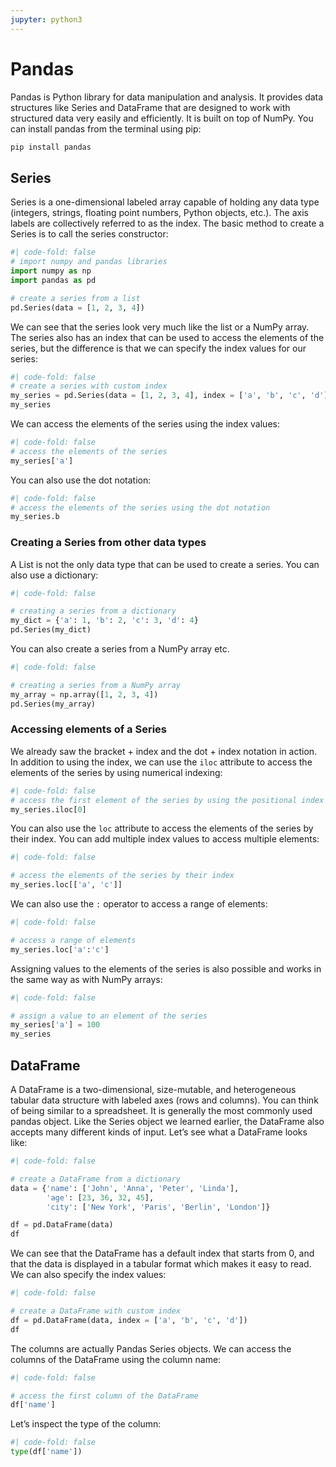 ```yaml
---
jupyter: python3
---
```


# Pandas

Pandas is Python library for data manipulation and analysis. It provides data structures like Series and DataFrame that are designed to work with structured data very easily and efficiently. It is built on top of NumPy. You can install pandas from the terminal using pip:

```bash
pip install pandas
```

## Series

Series is a one-dimensional labeled array capable of holding any data type (integers, strings, floating point numbers, Python objects, etc.). The axis labels are collectively referred to as the index. The basic method to create a Series is to call the series constructor:

```python
#| code-fold: false
# import numpy and pandas libraries
import numpy as np
import pandas as pd

# create a series from a list
pd.Series(data = [1, 2, 3, 4])
```

We can see that the series look very much like the list or a NumPy array. The series also has an index that can be used to access the elements of the series, but the difference is that we can specify the index values for our series:

```python
#| code-fold: false
# create a series with custom index
my_series = pd.Series(data = [1, 2, 3, 4], index = ['a', 'b', 'c', 'd'])
my_series
```

We can access the elements of the series using the index values:

```python
#| code-fold: false
# access the elements of the series
my_series['a']
```

You can also use the dot notation:

```python
#| code-fold: false
# access the elements of the series using the dot notation
my_series.b
```

### Creating a Series from other data types

A List is not the only data type that can be used to create a series. You can also use a dictionary:

```python
#| code-fold: false

# creating a series from a dictionary
my_dict = {'a': 1, 'b': 2, 'c': 3, 'd': 4}
pd.Series(my_dict)
```

You can also create a series from a NumPy array etc.

```python
#| code-fold: false

# creating a series from a NumPy array
my_array = np.array([1, 2, 3, 4])
pd.Series(my_array)
```

### Accessing elements of a Series

We already saw the bracket + index and the dot + index notation in action. In addition to using the index, we can use the `iloc` attribute to access the elements of the series by using numerical indexing:

```python
#| code-fold: false
# access the first element of the series by using the positional index
my_series.iloc[0]
```

You can also use the `loc` attribute to access the elements of the series by their index. You can add multiple index values to access multiple elements:

```python
#| code-fold: false

# access the elements of the series by their index
my_series.loc[['a', 'c']]
```

We can also use the `:` operator to access a range of elements:

```python
#| code-fold: false

# access a range of elements
my_series.loc['a':'c']
```

Assigning values to the elements of the series is also possible and works in the same way as with NumPy arrays:

```python
#| code-fold: false

# assign a value to an element of the series
my_series['a'] = 100
my_series
```

## DataFrame

A DataFrame is a two-dimensional, size-mutable, and heterogeneous tabular data structure with labeled axes (rows and columns). You can think of being similar to a spreadsheet. It is generally the most commonly used pandas object. Like the Series object we learned earlier, the DataFrame also accepts many different kinds of input. Let's see what a DataFrame looks like:

```python
#| code-fold: false

# create a DataFrame from a dictionary
data = {'name': ['John', 'Anna', 'Peter', 'Linda'],
        'age': [23, 36, 32, 45],
        'city': ['New York', 'Paris', 'Berlin', 'London']}

df = pd.DataFrame(data)
df
```

We can see that the DataFrame has a default index that starts from 0, and that the data is displayed in a tabular format which makes it easy to read. We can also specify the index values:

```python
#| code-fold: false

# create a DataFrame with custom index
df = pd.DataFrame(data, index = ['a', 'b', 'c', 'd'])
df
```

The columns are actually Pandas Series objects. We can access the columns of the DataFrame using the column name:

```python
#| code-fold: false

# access the first column of the DataFrame
df['name']
```

Let's inspect the type of the column:

```python
#| code-fold: false
type(df['name'])
```